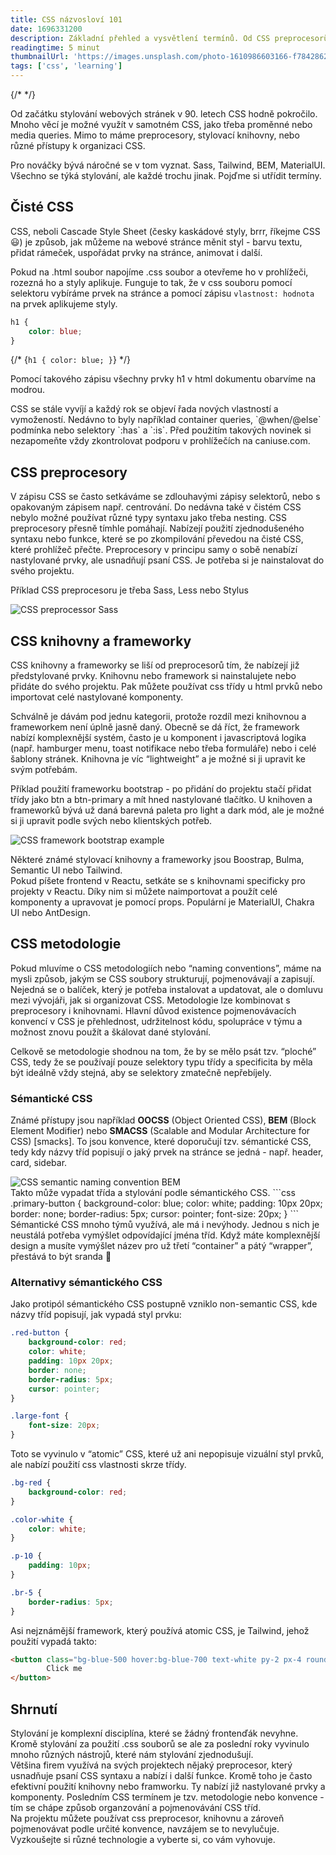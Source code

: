 ```yaml
---
title: CSS názvosloví 101 
date: 1696331200
description: Základní přehled a vysvětlení termínů. Od CSS preprocesorům až k pojmenovávacím konvencím.  
readingtime: 5 minut
thumbnailUrl: 'https://images.unsplash.com/photo-1610986603166-f78428624e76?ixlib=rb-4.0.3&ixid=M3wxMjA3fDB8MHxwaG90by1wYWdlfHx8fGVufDB8fHx8fA%3D%3D&auto=format&fit=crop&w=1000&q=80'
tags: ['css', 'learning']
---
```


{/* <MdxLink url=""></MdxLink> */}
<div className="mdx-space--md"></div>
Od začátku stylování webových stránek v 90. letech CSS hodně pokročilo. Mnoho věcí je možné využít v samotném CSS, jako třeba proměnné nebo media queries. Mimo to máme preprocesory, stylovací knihovny, nebo různé přístupy k organizaci CSS. 

Pro nováčky bývá náročné se v tom vyznat. Sass, Tailwind, BEM, MaterialUI. Všechno se týká stylování, ale každé trochu jinak. Pojďme si utřídit termíny.  

## Čisté CSS
CSS, neboli Cascade Style Sheet (česky kaskádové styly, brrr, říkejme CSS 😃) je způsob, jak můžeme na webové stránce měnit styl - barvu textu, přidat rámeček, uspořádat prvky na stránce, animovat i další. 

Pokud na .html soubor napojíme .css soubor a otevřeme ho v prohlížeči, rozezná ho a styly aplikuje. Funguje to tak, že v css souboru pomocí selektoru vybíráme prvek na stránce a pomocí zápisu `vlastnost: hodnota` na prvek aplikujeme styly.



```css
h1 {
	color: blue;
}
```
<div className="mdx-space--md"></div>

{/* <CodeBlock language="css">
{`h1 {
	color: blue;
}`}
</CodeBlock> */}

Pomocí takového zápisu všechny prvky h1 v html dokumentu obarvíme na modrou. 
<div className="mdx-space--md"></div>
CSS se stále vyvíjí a každý rok se objeví řada nových vlastností a vymožeností. 
Nedávno to byly například container queries, `@when/@else` podmínka nebo selektory `:has` a `:is`. Před použitím takových novinek si nezapomeňte vždy zkontrolovat podporu v prohlížečích na <MdxLink url="https://caniuse.com/">caniuse.com</MdxLink>.

## CSS preprocesory

V zápisu CSS se často setkáváme se zdlouhavými zápisy selektorů, nebo s opakovaným zápisem např. centrování. Do nedávna také v čistém CSS nebylo možné používat různé typy syntaxu jako třeba nesting. CSS preprocesory přesně tímhle pomáhají. Nabízejí použití zjednodušeného syntaxu nebo funkce, které se po zkompilování převedou na čisté CSS, které prohlížeč přečte. Preprocesory v principu samy o sobě nenabízí nastylované prvky, ale usnadňují psaní CSS.
Je potřeba si je nainstalovat do svého projektu.

Příklad CSS preprocesoru je třeba <MdxLink url="https://sass-lang.com/">Sass</MdxLink>, <MdxLink url="https://lesscss.org/">Less</MdxLink> nebo <MdxLink url="https://stylus-lang.com/">Stylus</MdxLink>

<div className="mdx-space--md"></div>
<img src="https://res.cloudinary.com/doqtwlcxw/image/upload/Screen_Shot_2019-06-17_at_00.21.51_bwcthg.png" alt="CSS preprocessor Sass"/>


## CSS knihovny a frameworky

CSS knihovny a frameworky se liší od preprocesorů tím, že nabízejí již předstylované prvky. Knihovnu nebo framework si nainstalujete nebo přidáte do svého projektu. Pak můžete používat css třídy u html prvků nebo importovat celé nastylované komponenty. 
<div className="mdx-space--md"></div>
Schválně je dávám pod jednu kategorii, protože rozdíl mezi knihovnou a frameworkem není úplně jasně daný. Obecně se dá říct, že framework nabízí komplexnější systém, často je u komponent i javascriptová logika (např. hamburger menu, toast notifikace nebo třeba formuláře) nebo i celé šablony stránek. Knihovna je víc “lightweight” a je možné si ji upravit ke svým potřebám.     

Příklad použití frameworku bootstrap - po přidání do projektu stačí přidat třídy jako btn a btn-primary a mít hned nastylované tlačítko. U knihoven a frameworků bývá už daná barevná paleta pro light a dark mód, ale je možné si ji upravit podle svých nebo klientských potřeb.

<div className="mdx-space--md"></div>
<img src="https://res.cloudinary.com/doqtwlcxw/image/upload/bootstrap_f5s9rp.png" alt="CSS framework bootstrap example"/>
<div className="mdx-space--md"></div>

Některé známé stylovací knihovny a frameworky jsou <MdxLink url="https://getbootstrap.com/">Boostrap</MdxLink>, <MdxLink url="https://bulma.io/">Bulma</MdxLink>, <MdxLink url="https://semantic-ui.com/">Semantic UI</MdxLink> nebo <MdxLink url="https://tailwindcss.com/">Tailwind</MdxLink>.     
Pokud píšete frontend v Reactu, setkáte se s knihovnami specificky pro projekty v Reactu. Díky nim si můžete naimportovat a použít celé komponenty a upravovat je pomocí props. Populární je <MdxLink url="https://mui.com/">MaterialUI</MdxLink>, <MdxLink url="https://chakra-ui.com/">Chakra UI</MdxLink> nebo <MdxLink url="https://ant.design/">AntDesign</MdxLink>. 

## CSS metodologie

Pokud mluvíme o CSS metodologiích nebo “naming conventions”, máme na mysli způsob, jakým se CSS soubory strukturují, pojmenovávají a zapisují. Nejedná se o balíček, který je potřeba instalovat a updatovat, ale o domluvu mezi vývojáři, jak si organizovat CSS. Metodologie lze kombinovat s preprocesory i knihovnami. 
Hlavní důvod existence pojmenovávacích konvencí v CSS je přehlednost, udržitelnost kódu, spolupráce v týmu a možnost znovu použít a škálovat dané stylování.

Celkově se metodologie shodnou na tom, že by se mělo psát tzv. “ploché” CSS, tedy že se používají pouze selektory typu třídy a specificita by měla být ideálně vždy stejná, aby se selektory zmatečně nepřebíjely. 

### Sémantické CSS

Známé přístupy jsou například **OOCSS** (Object Oriented CSS), **BEM** (Block Element Modifier) nebo **SMACSS** (Scalable and Modular Architecture for CSS) [smacks]. To jsou konvence, které doporučují tzv. sémantické CSS, tedy kdy názvy tříd popisují o jaký prvek na stránce se jedná - např. header, card, sidebar.

<div className="mdx-space--md"></div>
<img src="https://res.cloudinary.com/doqtwlcxw/image/upload/semanticcss_vpbfwy.png" alt="CSS semantic naming convention BEM"/>
<div className="mdx-space--md"></div>
Takto může vypadat třída a stylování podle sémantického CSS. 
```css
.primary-button {
    background-color: blue;
    color: white;
    padding: 10px 20px;
    border: none;
    border-radius: 5px;
    cursor: pointer;
    font-size: 20px;
}
```
<div className="mdx-space--md"></div>
Sémantické CSS mnoho týmů využívá, ale má i nevýhody. Jednou s nich je neustálá potřeba vymýšlet odpovídající jména tříd. Když máte komplexnější design a musíte vymýšlet název pro už třetí “container” a pátý “wrapper”, přestává to být sranda 🙂

### Alternativy sémantického CSS

Jako protipól sémantického CSS postupně vzniklo non-semantic CSS, kde názvy tříd popisují, jak vypadá styl prvku:

```css
.red-button {
    background-color: red;
    color: white;
    padding: 10px 20px;
    border: none;
    border-radius: 5px;
    cursor: pointer;
}

.large-font {
    font-size: 20px;
}
```
<div className="mdx-space--md"></div>
Toto se vyvinulo v “atomic” CSS, které už ani nepopisuje vizuální styl prvků, ale nabízí použití css vlastnosti skrze třídy. 

```css
.bg-red {
    background-color: red;
}

.color-white {
    color: white;
}

.p-10 {
    padding: 10px;
}

.br-5 {
    border-radius: 5px;
}

```
<div className="mdx-space--md"></div>
Asi nejznámější framework, který používá atomic CSS, je Tailwind, jehož použití vypadá takto: 

```html
<button class="bg-blue-500 hover:bg-blue-700 text-white py-2 px-4 rounded">
        Click me
</button>
```
<div className="mdx-space--md"></div>

## Shrnutí

Stylování je komplexní disciplína, které se žádný frontenďák nevyhne. Kromě stylování za použití .css souborů se ale za poslední roky vyvinulo mnoho různých nástrojů, které nám stylování zjednodušují.   
Většina firem využívá na svých projektech nějaký preprocesor, který usnadňuje psaní CSS syntaxu a nabízí i další funkce. Kromě toho je často efektivní použití knihovny nebo framworku. Ty nabízí již nastylované prvky a komponenty. Posledním CSS termínem je tzv. metodologie nebo konvence - tím se chápe způsob organzování a pojmenovávání CSS tříd.     
Na projektu můžete používat css preprocesor, knihovnu a zároveň pojmenovávat podle určité konvence, navzájem se to nevylučuje. Vyzkoušejte si různé technologie a vyberte si, co vám vyhovuje.
